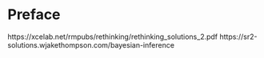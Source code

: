 # Preface


https://xcelab.net/rmpubs/rethinking/rethinking_solutions_2.pdf
https://sr2-solutions.wjakethompson.com/bayesian-inference